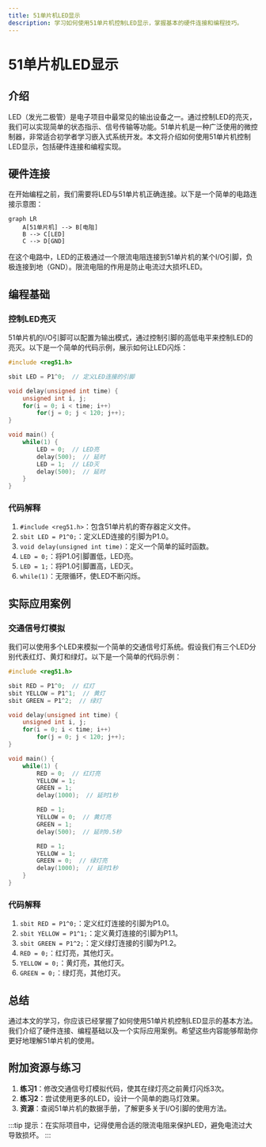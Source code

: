 ```yaml
---
title: 51单片机LED显示
description: 学习如何使用51单片机控制LED显示，掌握基本的硬件连接和编程技巧。
---
```


# 51单片机LED显示

## 介绍

LED（发光二极管）是电子项目中最常见的输出设备之一。通过控制LED的亮灭，我们可以实现简单的状态指示、信号传输等功能。51单片机是一种广泛使用的微控制器，非常适合初学者学习嵌入式系统开发。本文将介绍如何使用51单片机控制LED显示，包括硬件连接和编程实现。

## 硬件连接

在开始编程之前，我们需要将LED与51单片机正确连接。以下是一个简单的电路连接示意图：

```mermaid
graph LR
    A[51单片机] --> B[电阻]
    B --> C[LED]
    C --> D[GND]
```

在这个电路中，LED的正极通过一个限流电阻连接到51单片机的某个I/O引脚，负极连接到地（GND）。限流电阻的作用是防止电流过大损坏LED。

## 编程基础

### 控制LED亮灭

51单片机的I/O引脚可以配置为输出模式，通过控制引脚的高低电平来控制LED的亮灭。以下是一个简单的代码示例，展示如何让LED闪烁：

```c
#include <reg51.h>

sbit LED = P1^0;  // 定义LED连接的引脚

void delay(unsigned int time) {
    unsigned int i, j;
    for(i = 0; i < time; i++)
        for(j = 0; j < 120; j++);
}

void main() {
    while(1) {
        LED = 0;  // LED亮
        delay(500);  // 延时
        LED = 1;  // LED灭
        delay(500);  // 延时
    }
}
```

### 代码解释

1. `#include <reg51.h>`：包含51单片机的寄存器定义文件。
2. `sbit LED = P1^0;`：定义LED连接的引脚为P1.0。
3. `void delay(unsigned int time)`：定义一个简单的延时函数。
4. `LED = 0;`：将P1.0引脚置低，LED亮。
5. `LED = 1;`：将P1.0引脚置高，LED灭。
6. `while(1)`：无限循环，使LED不断闪烁。

## 实际应用案例

### 交通信号灯模拟

我们可以使用多个LED来模拟一个简单的交通信号灯系统。假设我们有三个LED分别代表红灯、黄灯和绿灯。以下是一个简单的代码示例：

```c
#include <reg51.h>

sbit RED = P1^0;  // 红灯
sbit YELLOW = P1^1;  // 黄灯
sbit GREEN = P1^2;  // 绿灯

void delay(unsigned int time) {
    unsigned int i, j;
    for(i = 0; i < time; i++)
        for(j = 0; j < 120; j++);
}

void main() {
    while(1) {
        RED = 0;  // 红灯亮
        YELLOW = 1;
        GREEN = 1;
        delay(1000);  // 延时1秒

        RED = 1;
        YELLOW = 0;  // 黄灯亮
        GREEN = 1;
        delay(500);  // 延时0.5秒

        RED = 1;
        YELLOW = 1;
        GREEN = 0;  // 绿灯亮
        delay(1000);  // 延时1秒
    }
}
```

### 代码解释

1. `sbit RED = P1^0;`：定义红灯连接的引脚为P1.0。
2. `sbit YELLOW = P1^1;`：定义黄灯连接的引脚为P1.1。
3. `sbit GREEN = P1^2;`：定义绿灯连接的引脚为P1.2。
4. `RED = 0;`：红灯亮，其他灯灭。
5. `YELLOW = 0;`：黄灯亮，其他灯灭。
6. `GREEN = 0;`：绿灯亮，其他灯灭。

## 总结

通过本文的学习，你应该已经掌握了如何使用51单片机控制LED显示的基本方法。我们介绍了硬件连接、编程基础以及一个实际应用案例。希望这些内容能够帮助你更好地理解51单片机的使用。

## 附加资源与练习

1. **练习1**：修改交通信号灯模拟代码，使其在绿灯亮之前黄灯闪烁3次。
2. **练习2**：尝试使用更多的LED，设计一个简单的跑马灯效果。
3. **资源**：查阅51单片机的数据手册，了解更多关于I/O引脚的使用方法。

:::tip
提示：在实际项目中，记得使用合适的限流电阻来保护LED，避免电流过大导致损坏。
:::